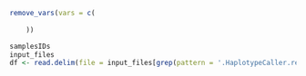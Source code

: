 ```r
remove_vars(vars = c(
    
    ))

samplesIDs
input_files
df <- read.delim(file = input_files[grep(pattern = '.HaplotypeCaller.reformat.tsv', x = basename(input_files))][1], header = TRUE, sep = '\t')

```